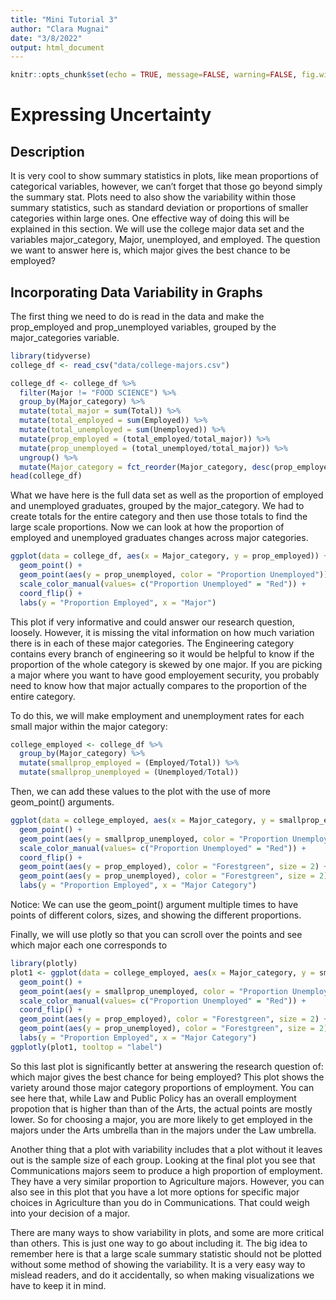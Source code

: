 ```yaml
---
title: "Mini Tutorial 3"
author: "Clara Mugnai"
date: "3/8/2022"
output: html_document
---
```


```r
knitr::opts_chunk$set(echo = TRUE, message=FALSE, warning=FALSE, fig.width=12)
```

# Expressing Uncertainty

## Description

It is very cool to show summary statistics in plots, like mean proportions of categorical variables, however, we can't forget that those go beyond simply the summary stat. Plots need to also show the variability within those summary statistics, such as standard deviation or proportions of smaller categories within large ones. One effective way of doing this will be explained in this section. We will use the college major data set and the variables major_category, Major, unemployed, and employed. The question we want to answer here is, which major gives the best chance to be employed?

## Incorporating Data Variability in Graphs

The first thing we need to do is read in the data and make the prop_employed and prop_unemployed variables, grouped by the major_categories variable. 
```r
library(tidyverse)
college_df <- read_csv("data/college-majors.csv") 

college_df <- college_df %>% 
  filter(Major != "FOOD SCIENCE") %>%
  group_by(Major_category) %>%
  mutate(total_major = sum(Total)) %>%
  mutate(total_employed = sum(Employed)) %>%
  mutate(total_unemployed = sum(Unemployed)) %>%
  mutate(prop_employed = (total_employed/total_major)) %>% 
  mutate(prop_unemployed = (total_unemployed/total_major)) %>%
  ungroup() %>%
  mutate(Major_category = fct_reorder(Major_category, desc(prop_employed)))
head(college_df)
```

What we have here is the full data set as well as the proportion of employed and unemployed graduates, grouped by the major_category. We had to create totals for the entire category and then use those totals to find the large scale proportions. Now we can look at how the proportion of employed and unemployed graduates changes across major categories.

```r
ggplot(data = college_df, aes(x = Major_category, y = prop_employed)) +
  geom_point() + 
  geom_point(aes(y = prop_unemployed, color = "Proportion Unemployed")) + 
  scale_color_manual(values= c("Proportion Unemployed" = "Red")) +
  coord_flip() + 
  labs(y = "Proportion Employed", x = "Major")
``` 

This plot if very informative and could answer our research question, loosely. However, it is missing the vital information on how much variation there is in each of these major categories. The Engineering category contains every branch of engineering so it would be helpful to know if the proportion of the whole category is skewed by one major. If you are picking a major where you want to have good employement security, you probably need to know how that major actually compares to the proportion of the entire category.


To do this, we will make employment and unemployment rates for each small major within the major category:

```r
college_employed <- college_df %>%
  group_by(Major_category) %>%  
  mutate(smallprop_employed = (Employed/Total)) %>% 
  mutate(smallprop_unemployed = (Unemployed/Total))
```

Then, we can add these values to the plot with the use of more geom_point() arguments. 

```r
ggplot(data = college_employed, aes(x = Major_category, y = smallprop_employed)) +
  geom_point() + 
  geom_point(aes(y = smallprop_unemployed, color = "Proportion Unemployed")) + 
  scale_color_manual(values= c("Proportion Unemployed" = "Red")) +
  coord_flip() + 
  geom_point(aes(y = prop_employed), color = "Forestgreen", size = 2) + 
  geom_point(aes(y = prop_unemployed), color = "Forestgreen", size = 2) + 
  labs(y = "Proportion Employed", x = "Major Category")
```

Notice: We can use the geom_point() argument multiple times to have points of different colors, sizes, and showing the different proportions.

Finally, we will use plotly so that you can scroll over the points and see which major each one corresponds to

```r
library(plotly)
plot1 <- ggplot(data = college_employed, aes(x = Major_category, y = smallprop_employed, label = Major)) +
  geom_point() + 
  geom_point(aes(y = smallprop_unemployed, color = "Proportion Unemployed")) + 
  scale_color_manual(values= c("Proportion Unemployed" = "Red")) +
  coord_flip() + 
  geom_point(aes(y = prop_employed), color = "Forestgreen", size = 2) + 
  geom_point(aes(y = prop_unemployed), color = "Forestgreen", size = 2) + 
  labs(y = "Proportion Employed", x = "Major Category")
ggplotly(plot1, tooltop = "label")
```

So this last plot is significantly better at answering the research question of: which major gives the best chance for being employed? This plot shows the variety around those major category proportions of employment. You can see here that, while Law and Public Policy has an overall employment propotion that is higher than than of the Arts, the actual points are mostly lower. So for choosing a major, you are more likely to get employed in the majors under the Arts umbrella than in the majors under the Law umbrella. 

Another thing that a plot with variability includes that a plot without it leaves out is the sample size of each group. Looking at the final plot you see that Communications majors seem to produce a high proportion of employment. They have a very similar proportion to Agriculture majors. However, you can also see in this plot that you have a lot more options for specific major choices in Agriculture than you do in Communications. That could weigh into your decision of a major. 

There are many ways to show variability in plots, and some are more critical than others. This is just one way to go about including it. The big idea to remember here is that a large scale summary statistic should not be plotted without some method of showing the variability. It is a very easy way to mislead readers, and do it accidentally, so when making visualizations we have to keep it in mind. 

